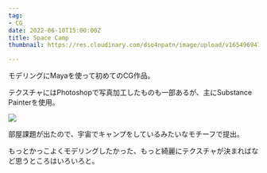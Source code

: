 ```yaml
---
tag:
- CG
date: 2022-06-10T15:00:00Z
title: Space Camp
thumbnail: https://res.cloudinary.com/dso4npatn/image/upload/v1654969476/media/works/thumbnail/space_camp01.jpg

---
```

モデリングにMayaを使って初めてのCG作品。

テクスチャにはPhotoshopで写真加工したものも一部あるが、主にSubstance Painterを使用。

![](https://res.cloudinary.com/dso4npatn/image/upload/v1654969581/media/works/insert/space_camp02.jpg)

部屋課題が出たので、宇宙でキャンプをしているみたいなモチーフで提出。

もっとかっこよくモデリングしたかった、もっと綺麗にテクスチャが決まればなど思うところはいろいろと。